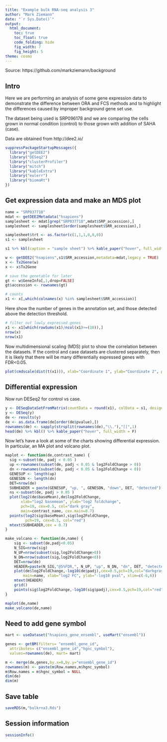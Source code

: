 ```yaml
---
title: "Example bulk RNA-seq analysis 3"
author: "Mark Ziemann"
date: "`r Sys.Date()`"
output:
  html_document:
    toc: true
    toc_float: true
    code_folding: hide
    fig_width: 7
    fig_height: 5
theme: cosmo
---
```


Source: https://github.com/markziemann/background

## Intro

Here we are performing an analysis of some gene expression data to demonstrate the difference between ORA and FCS methods and to highlight the differences caused by improper background gene set use.

The dataset being used is SRP096178 and we are comparing the cells grown in normal condition (control) to those grown with addition of SAHA (case).

Data are obtained from http://dee2.io/

```r

suppressPackageStartupMessages({
  library("getDEE2")
  library("DESeq2")
  library("clusterProfiler")
  library("mitch")
  library("kableExtra")
  library("eulerr")
  library("biomaRt")
})

```

## Get expression data and make an MDS plot

```r

name = "SRP037718"
mdat <- getDEE2Metadata("hsapiens")
samplesheet <- mdat[grep("SRP037718",mdat$SRP_accession),]
samplesheet <- samplesheet[order(samplesheet$SRR_accession),]

samplesheet$trt <- as.factor(c(1,1,1,0,0,0))
s1 <- samplesheet

s1 %>% kbl(caption = "sample sheet") %>% kable_paper("hover", full_width = F)

w <- getDEE2("hsapiens",s1$SRR_accession,metadata=mdat,legacy = TRUE)
x <- Tx2Gene(w)
x <- x$Tx2Gene

# save the genetable for later
gt <- w$GeneInfo[,1,drop=FALSE]
gt$accession <- rownames(gt)

# counts 
x1 <- x[,which(colnames(x) %in% samplesheet$SRR_accession)]

```

Here show the number of genes in the annotation set, and those detected above the detection threshold.

```r

# filter out lowly expressed genes
x1 <- x1[which(rowSums(x1)/ncol(x1)>=(10)),]
nrow(x)
nrow(x1)

```

Now multidimensional scaling (MDS) plot to show the correlation between the datasets.
If the control and case datasets are clustered separately, then it is likely that there will be many differentially expressed genes with FDR<0.05.

```r

plot(cmdscale(dist(t(x1))), xlab="Coordinate 1", ylab="Coordinate 2", pch=19, col=s1$trt, main="MDS")

```

## Differential expression

Now run DESeq2 for control vs case.

```r

y <- DESeqDataSetFromMatrix(countData = round(x1), colData = s1, design = ~ trt)
y <- DESeq(y)
de <- results(y)
de <- as.data.frame(de[order(de$pvalue),])
rownames(de) <- sapply(strsplit(rownames(de),"\\."),"[[",1)
head(de) %>% kbl() %>% kable_paper("hover", full_width = F)

```

Now let's have a look at some of the charts showing differential expression.
In particular, an MA plot and volcano plot.

```r

maplot <- function(de,contrast_name) {
  sig <-subset(de, padj < 0.05 )
  up <-rownames(subset(de, padj < 0.05 & log2FoldChange > 0))
  dn <-rownames(subset(de, padj < 0.05 & log2FoldChange < 0))
  GENESUP <- length(up)
  GENESDN <- length(dn)
  DET=nrow(de)
  SUBHEADER = paste(GENESUP, "up, ", GENESDN, "down", DET, "detected")
  ns <-subset(de, padj > 0.05 )
  plot(log2(de$baseMean),de$log2FoldChange, 
       xlab="log2 basemean", ylab="log2 foldchange",
       pch=19, cex=0.5, col="dark gray",
       main=contrast_name, cex.main=0.7)
  points(log2(sig$baseMean),sig$log2FoldChange,
         pch=19, cex=0.5, col="red")
  mtext(SUBHEADER,cex = 0.7)
}

make_volcano <- function(de,name) {
    sig <- subset(de,padj<0.05)
    N_SIG=nrow(sig)
    N_UP=nrow(subset(sig,log2FoldChange>0))
    N_DN=nrow(subset(sig,log2FoldChange<0))
    DET=nrow(de)
    HEADER=paste(N_SIG,"@5%FDR,", N_UP, "up", N_DN, "dn", DET, "detected")
    plot(de$log2FoldChange,-log10(de$padj),cex=0.5,pch=19,col="darkgray",
        main=name, xlab="log2 FC", ylab="-log10 pval", xlim=c(-6,6))
    mtext(HEADER)
    grid()
    points(sig$log2FoldChange,-log10(sig$padj),cex=0.5,pch=19,col="red")
}

maplot(de,name)
make_volcano(de,name)

```

## Need to add gene symbol

```r

mart <- useDataset("hsapiens_gene_ensembl", useMart("ensembl"))

genes <- getBM(filters= "ensembl_gene_id",
  attributes= c("ensembl_gene_id","hgnc_symbol"),
  values=rownames(de), mart= mart)

m <- merge(de,genes,by.x=0,by.y="ensembl_gene_id")
rownames(m) <- paste(m$Row.names,m$hgnc_symbol)
m$Row.names = m$hgnc_symbol = NULL
dim(de)
dim(m)

```

## Save table

```r

saveRDS(m,"bulkrna3.Rds")

```

## Session information

```r

sessionInfo()

```

